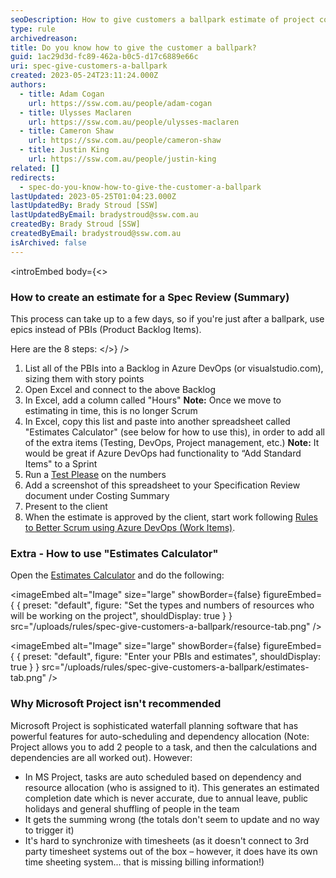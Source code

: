 ```yaml
---
seoDescription: How to give customers a ballpark estimate of project costs using Scrum and Excel.
type: rule
archivedreason:
title: Do you know how to give the customer a ballpark?
guid: 1ac29d3d-fc89-462a-b0c5-d17c6889e66c
uri: spec-give-customers-a-ballpark
created: 2023-05-24T23:11:24.000Z
authors:
  - title: Adam Cogan
    url: https://ssw.com.au/people/adam-cogan
  - title: Ulysses Maclaren
    url: https://ssw.com.au/people/ulysses-maclaren
  - title: Cameron Shaw
    url: https://ssw.com.au/people/cameron-shaw
  - title: Justin King
    url: https://ssw.com.au/people/justin-king
related: []
redirects:
  - spec-do-you-know-how-to-give-the-customer-a-ballpark
lastUpdated: 2023-05-25T01:04:23.000Z
lastUpdatedBy: Brady Stroud [SSW]
lastUpdatedByEmail: bradystroud@ssw.com.au
createdBy: Brady Stroud [SSW]
createdByEmail: bradystroud@ssw.com.au
isArchived: false
---
```


<introEmbed
  body={<>
### How to create an estimate for a Spec Review (Summary)

This process can take up to a few days, so if you're just after a ballpark, use epics instead of PBIs (Product Backlog Items).

Here are the 8 steps:
  </>}
/>
1. List all of the PBIs into a Backlog in Azure DevOps (or visualstudio.com), sizing them with story points
2. Open Excel and connect to the above Backlog
3. In Excel, add a column called "Hours"
   **Note:** Once we move to estimating in time, this is no longer Scrum
4. In Excel, copy this list and paste into another spreadsheet called "Estimates Calculator" (see below for how to use this), in order to add all of the extra items (Testing, DevOps, Project management, etc.)
   **Note:** It would be great if Azure DevOps had functionality to “Add Standard Items" to a Sprint
5. Run a [Test Please](/conduct-a-test-please-internally-and-then-with-the-client) on the numbers
6. Add a screenshot of this spreadsheet to your Specification Review document under Costing Summary
7. Present to the client
8. When the estimate is approved by the client, start work following [Rules to Better Scrum using Azure DevOps (Work Items)](/rules-to-better-scrum-using-azure-devops).

### Extra - How to use "Estimates Calculator"

Open the [Estimates Calculator](estimates-calculator.xlsx) and do the following:


<imageEmbed
  alt="Image"
  size="large"
  showBorder={false}
  figureEmbed={ {
    preset: "default",
    figure: "Set the types and numbers of resources who will be working on the project",
    shouldDisplay: true
  } }
  src="/uploads/rules/spec-give-customers-a-ballpark/resource-tab.png"
/>


<imageEmbed
  alt="Image"
  size="large"
  showBorder={false}
  figureEmbed={ {
    preset: "default",
    figure: "Enter your PBIs and estimates",
    shouldDisplay: true
  } }
  src="/uploads/rules/spec-give-customers-a-ballpark/estimates-tab.png"
/>

### Why Microsoft Project isn't recommended

Microsoft Project is sophisticated waterfall planning software that has powerful features for auto-scheduling and dependency allocation (Note: Project allows you to add 2 people to a task, and then the calculations and dependencies are all worked out). However:

- In MS Project, tasks are auto scheduled based on dependency and resource allocation (who is assigned to it). This generates an estimated completion date which is never accurate, due to annual leave, public holidays and general shuffling of people in the team
- It gets the summing wrong (the totals don't seem to update and no way to trigger it)
- It's hard to synchronize with timesheets (as it doesn't connect to 3rd party timesheet systems out of the box – however, it does have its own time sheeting system... that is missing billing information!)
